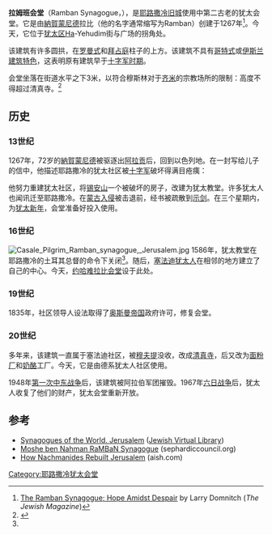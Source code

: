 {{Infobox religious building
| building_name         =拉姆班会堂
| infobox_width         =295px
| image                 =Ramban shul.jpg
| image_size            =300px
| caption               =内部
| location              =[[耶路撒冷旧城|耶路撒冷旧城]]Ha-Yehudim街
| religious_affiliation =[[犹太教正统派|犹太教正统派]]
}}
'''拉姆班会堂'''（Ramban Synagogue，{{lang-he|{{Hebrew|בית כנסת הרמב"ן}}}}），是[[耶路撒冷旧城|耶路撒冷旧城]]使用中第二古老的犹太会堂。它是由[[納賀蒙尼德|納賀蒙尼德]]拉比（他的名字通常缩写为Ramban）创建于1267年<ref name=JM_LD>[http://www.jewishmag.com/91mag/rambanshul/rambanshul.htm The Ramban Synagogue; Hope Amidst Despair] {{Wayback|url=http://www.jewishmag.com/91mag/rambanshul/rambanshul.htm |date=20210124043404 }} by Larry Domnitch (''The Jewish Magazine'')</ref>。今天，它位于[[犹太区_(耶路撒冷)|犹太区]]Ha-Yehudim街与广场的拐角处。

该建筑有许多圆拱，在[[罗曼式建筑|罗曼式]]和[[拜占庭式建筑|拜占庭]]柱子的上方。该建筑不具有[[哥特式建筑|哥特式]]或[[伊斯兰建筑|伊斯兰]][[建筑|建筑特色]]，这表明原有建筑早于[[巴勒斯坦历史#十字军时期|十字军时期]]。

会堂坐落在街道水平之下3米，以符合穆斯林对于[[齐米|齐米]]的宗教场所的限制：高度不得超过清真寺。<ref name=ISFSP>{{Cite web |url=http://www.sephardiccouncil.org/tour.html |title=Sephardic Synagogues of Old Jerusalem |access-date=2013-12-12 |archive-date=2019-09-18 |archive-url=https://web.archive.org/web/20190918224115/http://www.sephardiccouncil.org/tour.html |dead-url=no }}</ref>

==历史==
===13世纪===
1267年，72岁的[[納賀蒙尼德|納賀蒙尼德]]被驱逐出[[阿拉贡|阿拉贡]]后，回到以色列地。在一封写给儿子的信中，他描述耶路撒冷的犹太社区被[[十字军|十字军]]破坏得满目疮痍：
{{cquote|被遗弃的地方非常之多，所受的亵渎也非常之大。越是神圣的地方，所受的灾难也越大。耶路撒冷是所有最荒凉的地方。 ...有十个人在[[安息日|安息日]]聚在家中举行仪式。... 即使在毁灭中，这也是一个极美之地。<ref name=JM_LD/>}}

他努力重建犹太社区，将[[锡安山|锡安山]]一个被破坏的房子，改建为犹太教堂。许多犹太人也闻讯迁至耶路撒冷。在[[蒙古征战|蒙古入侵]]被击退前，经书被疏散到[[示剑|示剑]]。在三个星期内，为[[犹太新年|犹太新年]]，会堂准备好投入使用。

=== 16世纪===
[[File:Casale_Pilgrim_Ramban_synagogue,_Jerusalem.jpg|thumb]]
1586年，犹太教堂在耶路撒冷的土耳其总督的命令下关闭<ref name=ISFSP/>。随后，[[塞法迪犹太人|塞法迪犹太人]]在相邻的地方建立了自己的中心。今天，[[塞法迪四会堂#约哈难拉比会堂|约哈难拉比会堂]]设于此处。

=== 19世纪===
1835年，社区领导人设法取得了[[奥斯曼帝国|奥斯曼帝国]]政府许可，修复会堂。

=== 20世纪===
多年来，该建筑一直属于塞法迪社区，被[[穆夫提|穆夫提]]没收，改成[[清真寺|清真寺]]，后又改为[[面粉厂|面粉厂]]和[[奶酪|奶酪]]工厂。今天，它是由德系犹太人社区使用。

1948年[[第一次中东战争|第一次中东战争]]后，该建筑被阿拉伯军团摧毁。1967年[[六日战争|六日战争]]后，犹太人收复了他们的财产，犹太会堂重新开放。

==参考==
{{reflist}}
*[http://www.jewishvirtuallibrary.org/jsource/Judaism/synjeru.html Synagogues of the World. Jerusalem] {{Wayback|url=http://www.jewishvirtuallibrary.org/jsource/Judaism/synjeru.html |date=20161223024448 }} ([[Jewish_Virtual_Library|Jewish Virtual Library]])
*[http://www.sephardiccouncil.org/s5.html Moshe ben Nahman RaMBaN Synagogue] {{Wayback|url=http://www.sephardiccouncil.org/s5.html |date=20080512110016 }} (sephardiccouncil.org)
*[http://www.aish.com/jewishissues/jerusalem/How_Nachmanides_Rebuilt_Jerusalem.asp How Nachmanides Rebuilt Jerusalem] {{Wayback|url=http://www.aish.com/jewishissues/jerusalem/How_Nachmanides_Rebuilt_Jerusalem.asp |date=20210226142826 }} (aish.com)
{{coord|31|46|29.99|N|35|13|52.48|E|display=title}}
{{耶路撒冷旧城}}
[[Category:耶路撒冷犹太会堂|Category:耶路撒冷犹太会堂]]